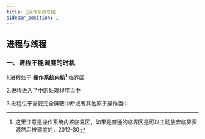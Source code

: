```yaml
---
title: 📖操作系统总结
sidebar_position: 1
---
```

## 进程与线程
### 一、进程不能调度的时机
1.进程处于 **操作系统内核[^1]** 临界区

2.进程进入了中断处理程序当中

3.进程位于需要完全屏蔽中断或者其他原子操作当中

> 
>[^1]:这里注意是操作系统内核临界区，如果是普通的临界区是可以主动放弃临界资源然后被调度的，2012-30











